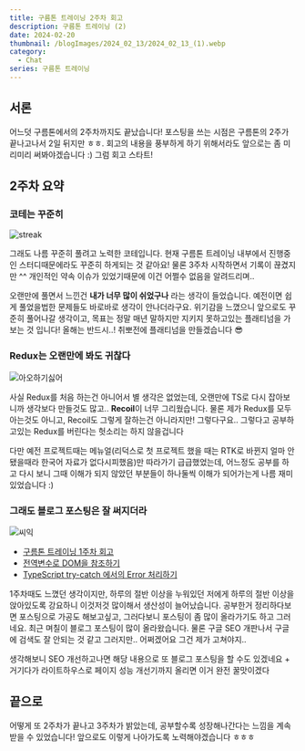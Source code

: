 ```yaml
---
title: 구름톤 트레이닝 2주차 회고
description: 구름톤 트레이닝 (2)
date: 2024-02-20
thumbnail: /blogImages/2024_02_13/2024_02_13_(1).webp
category:
  - Chat
series: 구름톤 트레이닝
---
```


## 서론

어느덧 구름톤에서의 2주차까지도 끝났습니다! 포스팅을 쓰는 시점은 구름톤의 2주가 끝나고나서 2일 뒤지만 ㅎㅎ.
회고의 내용을 풍부하게 하기 위해서라도 앞으로는 좀 미리미리 써봐야겠습니다 :) 그럼 회고 스타트!

## 2주차 요약

### 코테는 꾸준히

![streak](</blogImages/2024_02_20/2024_02_20_(1).webp>)

그래도 나름 꾸준히 풀려고 노력한 코테입니다. 현재 구름톤 트레이닝 내부에서 진행중인 스터디때문에라도 꾸준히 하게되는 것 같아요!
물론 3주차 시작하면서 기록이 끊겼지만 ^^ 개인적인 약속 이슈가 있었기때문에 이건 어쩔수 없음을 알려드리며..

오랜만에 풀면서 느낀건 **내가 너무 많이 쉬었구나** 라는 생각이 들었습니다. 예전이면 쉽게 풀었을법한 문제들도 바로바로 생각이 안나더라구요.
위기감을 느꼈으니 앞으로도 꾸준히 풀어나갈 생각이고, 목표는 정말 매년 말하지만 지키지 못하고있는 플래티넘을 가보는 것 입니다!
올해는 반드시..! 취뽀전에 플래티넘을 만들겠습니다 😎

### Redux는 오랜만에 봐도 귀찮다

![아오하기싫어](</blogImages/2024_02_20/2024_02_20_(2).webp>)

사실 Redux를 처음 하는건 아니어서 별 생각은 없었는데, 오랜만에 TS로 다시 잡아보니까 생각보다 만들것도 많고.. **Recoil**이 너무 그리웠습니다.
물론 제가 Redux를 모두 아는것도 아니고, Recoil도 그렇게 잘하는건 아니라지만! 그렇다구요.. 그렇다고 공부하고있는 Redux를 버린다는 헛소리는 하지 않을겁니다

다만 예전 프로젝트때는 메뉴얼(리덕스로 첫 프로젝트 했을 때는 RTK로 바뀐지 얼마 안됐을때라 한국어 자료가 없다시피했음)만 따라가기 급급했었는데,
어느정도 공부를 하고 다시 보니 그때 이해가 되지 않았던 부분들이 하나둘씩 이해가 되어가는게 나름 재미있었습니다 :)

### 그래도 블로그 포스팅은 잘 써지더라

![씨익](</blogImages/2024_02_20/2024_02_20_(3).webp>)

- [구름톤 트레이닝 1주차 회고](https://caffhheiene.vercel.app/posts/detail/22)
- [전역변수로 DOM을 참조하기](https://caffhheiene.vercel.app/posts/detail/23)
- [TypeScript try-catch 에서의 Error 처리하기](https://caffhheiene.vercel.app/posts/detail/24)

1주차때도 느꼈던 생각이지만, 하루의 절반 이상을 누워있던 저에게 하루의 절반 이상을 앉아있도록 강요하니 이것저것 많이해서 생산성이 늘어났습니다.
공부한거 정리하다보면 포스팅으로 가공도 해보고싶고, 그러다보니 포스팅이 좀 많이 올라가기도 하고 그러네요. 최근 며칠이 블로그 포스팅이 많이 올라왔습니다.
물론 구글 SEO 개판나서 구글에 검색도 잘 안되는 것 같고 그러지만.. 어쩌겠어요 그건 제가 고쳐야지..

생각해보니 SEO 개선하고나면 해당 내용으로 또 블로그 포스팅을 할 수도 있겠네요 + 거기다가 라이트하우스로 페이지 성능 개선기까지 올리면 이거 완전 꿀맛이겠다

## 끝으로

어떻게 또 2주차가 끝나고 3주차가 밝았는데, 공부할수록 성장해나간다는 느낌을 계속 받을 수 있었습니다! 앞으로도 이렇게 나아가도록 노력해야겠습니다 ㅎㅎㅎ
